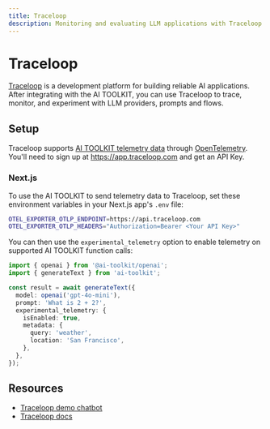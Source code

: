 ```yaml
---
title: Traceloop
description: Monitoring and evaluating LLM applications with Traceloop
---
```


# Traceloop

[Traceloop](https://www.traceloop.com/) is a development platform for building reliable AI applications.
After integrating with the AI TOOLKIT, you can use Traceloop to trace, monitor, and experiment with LLM providers, prompts and flows.

## Setup

Traceloop supports [AI TOOLKIT telemetry data](/docs/ai-toolkit-core/telemetry) through [OpenTelemetry](https://opentelemetry.io/docs/).
You'll need to sign up at https://app.traceloop.com and get an API Key.

### Next.js

To use the AI TOOLKIT to send telemetry data to Traceloop, set these environment variables in your Next.js app's `.env` file:

```bash
OTEL_EXPORTER_OTLP_ENDPOINT=https://api.traceloop.com
OTEL_EXPORTER_OTLP_HEADERS="Authorization=Bearer <Your API Key>"
```

You can then use the `experimental_telemetry` option to enable telemetry on supported AI TOOLKIT function calls:

```typescript highlight="7-13"
import { openai } from '@ai-toolkit/openai';
import { generateText } from 'ai-toolkit';

const result = await generateText({
  model: openai('gpt-4o-mini'),
  prompt: 'What is 2 + 2?',
  experimental_telemetry: {
    isEnabled: true,
    metadata: {
      query: 'weather',
      location: 'San Francisco',
    },
  },
});
```

## Resources

- [Traceloop demo chatbot](https://www.traceloop.com/docs/demo)
- [Traceloop docs](https://www.traceloop.com/docs)
